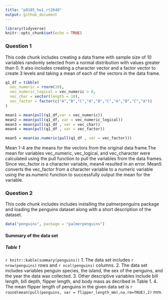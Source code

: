 ```yaml
---
title: "p8105_hw1_rt2640"
output: github_document
---
```


```r
library(tidyverse)
knitr::opts_chunk$set(echo = TRUE)
```

### Question 1
This code chunk includes creating a data frame with sample size of 10 variables randomly selected from a normal distribution with values greater than 0. It also includes creating a character vector and a factor vector to create 3 levels and taking a mean of each of the vectors in the data frame.

```r

q1_df = tibble(
  vec_numeric = rnorm(10),
  vec_numeric_logical = vec_numeric > 0,
  vec_char = vector(length = 10),
  vec_factor = factor(c("A","B","C","A","B","C","A","B","C","A"))
)
```

```r

mean1 = mean(pull(q1_df,var = vec_numeric))
mean2 = mean(pull(q1_df, var = vec_numeric_logical))
mean3 = mean(pull(q1_df , var = vec_char))
mean4 = mean(pull(q1_df , var = vec_factor))

mean5 = mean(as.numeric(pull(q1_df , var = vec_factor)))
```

Mean 1-4 are the means for the vectors from the original data frame.The mean for variables vec_numeric, vec_logical, and vec_character were calculated using the pull function to pull the variables from the data frames. Since vec_factor is a character variable, mean4 resulted in an error. Mean5 converts the vec_factor from a character variable to a numeric variable using the as.numeric function to successfully output the mean for the variable.

### Question 2 
This code chunk includes includes installing the palmerpenguins package and loading the penguins dataset along with a short description of the dataset.

```r

data("penguins", package = "palmerpenguins")

```

#### Summary of the data set 
##### Table 1

`r knitr::kable(summary(penguins))`
1. The data set includes `r nrow(penguins)` rows and `r ncol(penguins)` columns. 
2. The data set includes variables penguin species, the island, the sex of the penguins, and the year the data was collected.
3. Other descriptive variables include bill length, bill depth, flipper length, and body mass as decribed in Table 1.
4. The mean flipper length of penguins in the given data set is `r round(mean(pull(penguins, var = flipper_length_mm),na.rm=TRUE),2)` mm.


